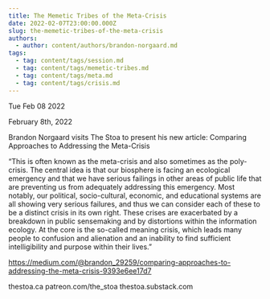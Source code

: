 ```yaml
---
title: The Memetic Tribes of the Meta-Crisis
date: 2022-02-07T23:00:00.000Z
slug: the-memetic-tribes-of-the-meta-crisis
authors:
  - author: content/authors/brandon-norgaard.md
tags:
  - tag: content/tags/session.md
  - tag: content/tags/memetic-tribes.md
  - tag: content/tags/meta.md
  - tag: content/tags/crisis.md
---
```






Tue Feb 08 2022

February 8th, 2022

Brandon Norgaard visits The Stoa to present his new article: Comparing Approaches to Addressing the Meta-Crisis

“This is often known as the meta-crisis and also sometimes as the poly-crisis. The central idea is that our biosphere is facing an ecological emergency and that we have serious failings in other areas of public life that are preventing us from adequately addressing this emergency. Most notably, our political, socio-cultural, economic, and educational systems are all showing very serious failures, and thus we can consider each of these to be a distinct crisis in its own right. These crises are exacerbated by a breakdown in public sensemaking and by distortions within the information ecology. At the core is the so-called meaning crisis, which leads many people to confusion and alienation and an inability to find sufficient intelligibility and purpose within their lives.”

https://medium.com/@brandon_29259/comparing-approaches-to-addressing-the-meta-crisis-9393e6ee17d7

thestoa.ca
patreon.com/the_stoa
thestoa.substack.com



